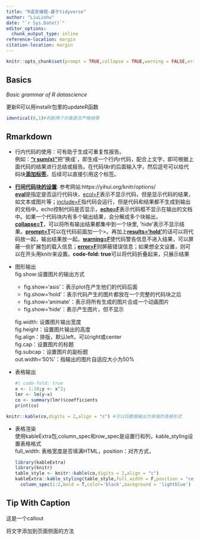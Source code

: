 ```yaml
---
title: "R语言编程-基于tidyverse"
author: "LiuLinhu"
date: "`r Sys.Date()`"
editor_options: 
  chunk_output_type: inline
reference-location: margin
citation-location: margin
---
```


```r
knitr::opts_chunk$set(prompt = TRUE,collapse = TRUE,warning = FALSE,error = FALSE,comment = "")
```

## Basics

*Basic grammar of R datascience*

更新R可以用installr包里的updateR函数

```r
identical(0,1)#判断两个对象是否严格相等

```

## Rmarkdown

-   行内代码的使用：可有助于生成可重复性报告。\
    例如：[**"r sum(x)"**]{.underline}把"换成\`，即生成一个行内r代码，配合上文字，即可根据上面代码的结果进行总结或报告。在代码块r的后面输入字，然后逗号可以给代码块[**添加标签**]{.underline}，后续可以直接引用这个标签。

-   [**行间代码块的设置**]{.underline}: 参考网站:https://yihui.org/knitr/options/\
    [**eval**]{.underline}是指定是否运行代码块，[ecol=F]{.underline}表示不显示代码，但是显示代码的结果，如文本或图片等；[include=F]{.underline}指代码会运行，但是代码和结果都不生成到输出的文档中。echo控制代码是否显示，[**echo=F**]{.underline}表示代码框不显示在输出的文档中。如果一个代码块内有多个输出结果，会分解成多个块输出，[**collapse=T**]{.underline}，可以将所有输出结果都集中到一个块里, 'hide'表示不显示结果。[**prompt=T**]{.underline}可以在代码前面加一个\>。再加上[**results='hold'**]{.underline}的话可以将代码放一起，输出结果放一起。[**warning=F**]{.underline}使代码警告信息不进入结果，可以屏蔽一些扩展包的载入信息；[**error=F**]{.underline}则屏蔽错误信息；如果想全文设置，则可以在开头用knitr来设置。**code-fold: true**可以将代码折叠起来，只展示结果

-   图形输出\
    fig.show:设置图片的输出方式

    -   fig.show='asis'：表示plot在产生他们的代码后面
    -   fig.show='hold'：表示代码产生的图片都放在一个完整的代码块之后
    -   fig.show='animate'：表示将所有生成的图片合成一个动画图片
    -   fig.show='hide'：表示产生图片，但不显示

    fig.width: 设置图片输出宽度\
    fig.height：设置图片输出的高度\
    fig.align：排版，默认left，可以right或center\
    fig.cap：设置图片的标题\
    fig.subcap：设置图片的副标题\
    out.width='50%'：指输出的图片自适应大小为50%

-   表格输出

    ```r
    #| code-fold: true
    x <- 1:10;y <- x^2;
    lmr <- lm(y~x)
    co <- summary(lmr)$coefficients
    print(co)
    ```

```r
knitr::kable(co,digits = 2,align = "c") #可以将数据输出为单独的表格形式
```

-   表格渲染\
    使用kableExtra包,column_spec和row_spec是设置行和列，kable_styling设置表格格式\
    full_width: 表格宽度是否填满HTML，position：对齐方式，

    ```r
    library(kableExtra)
    library(knitr)
    table_style <- knitr::kable(co,digits = 2,align = "c")
    kableExtra::kable_styling(table_style,full_width = F,position = "center") %>% 
      column_spec(1:2,bold = T,color='black',background = 'lightblue')
    ```

::: callout-tip
## Tip With Caption

这是一个callout
:::

::: column-margin
将文字添加到页面侧面的方法
:::